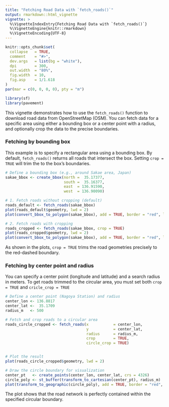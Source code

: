 ```yaml
---
title: "Fetching Road Data with `fetch_roads()`"
output: rmarkdown::html_vignette
vignette: >
  %\VignetteIndexEntry{Fetching Road Data with `fetch_roads()`}
  %\VignetteEngine{knitr::rmarkdown}
  %\VignetteEncoding{UTF-8}
---
```


```r
knitr::opts_chunk$set(
  collapse   = TRUE,
  comment    = "#>",
  dev.args   = list(bg = "white"),
  dpi        = 300,
  out.width  = "80%",
  fig.width  = 10, 
  fig.asp    = 1/1.618
)
par(mar = c(0, 0, 0, 0), pty = "m")
```

```r
library(sf)
library(pavement)
```

This vignette demonstrates how to use the `fetch_roads()` function to download road data from OpenStreetMap (OSM). You can fetch data for a specific area using either a bounding box or a center point with a radius, and optionally crop the data to the precise boundaries.

### Fetching by bounding box

This example is to specify a rectangular area using a bounding box. By default, `fetch_roads()` returns all roads that intersect the box. Setting `crop = TRUE` will trim the to the box's boundaries.

```r
# Define a bounding box (e.g., around Sakae area, Japan)
sakae_bbox <- create_bbox(north =  35.17377,
                          south =  35.16377,
                          east  = 136.91590,
                          west  = 136.90090)

# 1. Fetch roads without cropping (default)
roads_default <- fetch_roads(sakae_bbox)
plot(roads_default$geometry, lwd = 2)
plot(convert_bbox_to_polygon(sakae_bbox), add = TRUE, border = "red", lty = 2, lwd = 2)
```

```r
# 2. Fetch roads with cropping
roads_cropped <- fetch_roads(sakae_bbox, crop = TRUE)
plot(roads_cropped$geometry, lwd = 2)
plot(convert_bbox_to_polygon(sakae_bbox), add = TRUE, border = "red", lty = 2, lwd = 2)
```

As shown in the plots, `crop = TRUE` trims the road geometries precisely to the red-dashed boundary.

### Fetching by center point and radius

You can specify a center point (longitude and latitude) and a search radius in meters. To get roads trimmed to the circular area, you must set both `crop = TRUE` and `cricle_crop = TRUE`

```r
# Define a center point (Nagoya Station) and radius
center_lon <- 136.8817
center_lat <-  35.1709
radius_m   <- 500

# Fetch and crop roads to a circular area
roads_circle_cropped <- fetch_roads(x           = center_lon,
                                    y           = center_lat,
                                    radius      = radius_m,
                                    crop        = TRUE,
                                    circle_crop = TRUE)


# Plot the result
plot(roads_circle_cropped$geometry, lwd = 2)

# Draw the circle boundary for visualization
center_pt   <- create_points(center_lon, center_lat, crs = 4326)
circle_poly <- st_buffer(transform_to_cartesian(center_pt), radius_m)
plot(transform_to_geographic(circle_poly), add = TRUE, border = "red", lty = 2, lwd = 2)
```

The plot shows that the road network is perfectly contained within the specified circular boundary.
